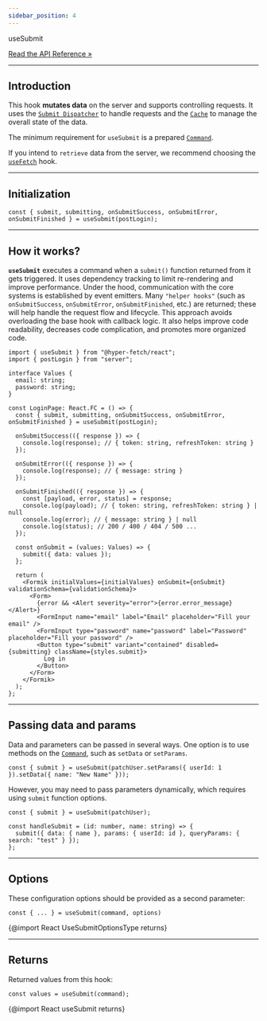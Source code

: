 ```yaml
---
sidebar_position: 4
---
```


<div class="api-link">
  <div class="api-link-title">useSubmit</div>
  <div class="api-link-sub-title">

[Read the API Reference »](/api/React/Hook/useSubmit.mdx)

  </div>
</div>

---

## Introduction

This hook **mutates data** on the server and supports controlling requests. It uses the
[`Submit Dispatcher`](/documentation/02-Core/Dispatcher.mdx) to handle requests and the
[`Cache`](/documentation/02-Core/Cache.mdx) to manage the overall state of the data.

The minimum requirement for `useSubmit` is a prepared [`Command`](/documentation/02-Core/Command.mdx).

If you intend to `retrieve` data from the server, we recommend choosing the
[`useFetch`](/documentation/04-React/02-Core/useFetch.mdx) hook.

---

## Initialization

```tsx
const { submit, submitting, onSubmitSuccess, onSubmitError, onSubmitFinished } = useSubmit(postLogin);
```

---

## How it works?

**`useSubmit`** executes a command when a `submit()` function returned from it gets triggered. It uses dependency
tracking to limit re-rendering and improve performance. Under the hood, communication with the core systems is
established by event emitters. Many `"helper hooks"` (such as `onSubmitSuccess`, `onSubmitError`, `onSubmitFinished`,
etc.) are returned; these will help handle the request flow and lifecycle. This approach avoids overloading the base
hook with callback logic. It also helps improve code readability, decreases code complication, and promotes more
organized code.

```tsx
import { useSubmit } from "@hyper-fetch/react";
import { postLogin } from "server";

interface Values {
  email: string;
  password: string;
}

const LoginPage: React.FC = () => {
  const { submit, submitting, onSubmitSuccess, onSubmitError, onSubmitFinished } = useSubmit(postLogin);

  onSubmitSuccess(({ response }) => {
    console.log(response); // { token: string, refreshToken: string }
  });

  onSubmitError(({ response }) => {
    console.log(response); // { message: string }
  });

  onSubmitFinished(({ response }) => {
    const [payload, error, status] = response;
    console.log(payload); // { token: string, refreshToken: string } | null
    console.log(error); // { message: string } | null
    console.log(status); // 200 / 400 / 404 / 500 ...
  });

  const onSubmit = (values: Values) => {
    submit({ data: values });
  };

  return (
    <Formik initialValues={initialValues} onSubmit={onSubmit} validationSchema={validationSchema}>
      <Form>
        {error && <Alert severity="error">{error.error_message}</Alert>}
        <FormInput name="email" label="Email" placeholder="Fill your email" />
        <FormInput type="password" name="password" label="Password" placeholder="Fill your password" />
        <Button type="submit" variant="contained" disabled={submitting} className={styles.submit}>
          Log in
        </Button>
      </Form>
    </Formik>
  );
};
```

---

## Passing data and params

Data and parameters can be passed in several ways. One option is to use methods on the
[`Command`](/documentation/02-Core/Command.mdx), such as `setData` or `setParams`.

```tsx
const { submit } = useSubmit(patchUser.setParams({ userId: 1 }).setData({ name: "New Name" }));
```

However, you may need to pass parameters dynamically, which requires using `submit` function options.

```tsx
const { submit } = useSubmit(patchUser);

const handleSubmit = (id: number, name: string) => {
  submit({ data: { name }, params: { userId: id }, queryParams: { search: "test" } });
};
```

---

## Options

These configuration options should be provided as a second parameter:

```tsx
const { ... } = useSubmit(command, options)
```

{@import React UseSubmitOptionsType returns}

---

## Returns

Returned values from this hook:

```tsx
const values = useSubmit(command);
```

{@import React useSubmit returns}
